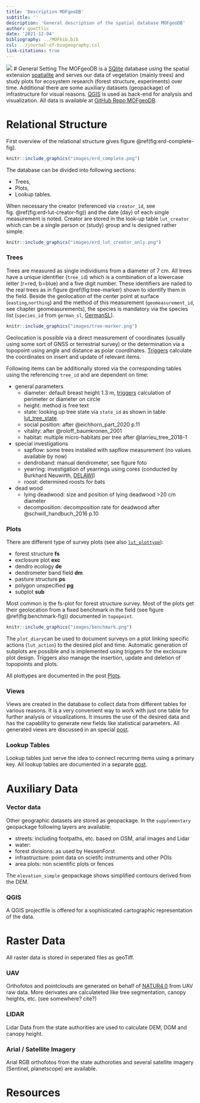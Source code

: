 ```yaml
---
title: 'Description MOFgeoDB'
subtitle: ''
description: 'General description of the spatial database MOFgeoDB'
author: goettlic
date: '2021-12-04'
bibliography: ../MOFbib.bib
csl: ../journal-of-biogeography.csl
link-citations: true
---
```

![](/images/DJI_0071.JPG)
# General Setting
The MOFgeoDB is a [SQlite](https://www.sqlite.org/) database using the spatial extension [spatialite](https://www.gaia-gis.it/fossil/libspatialite) and serves our data of vegetation (mainly trees) and study plots for ecosystem research (forest structure, experiments) over time. Additional there are some auxiliary datasets (geopackage) of infrastructure for visual reasons. [QGIS](https://qgis.org/) is used as back-end for analysis and visualization. All data is available at [GitHub Repo MOFgeoDB](https://github.com/MarburgOpenForest/MOFgeoDB).

# Relational Structure
First overview of the relational structure gives figure \@ref(fig:erd-complete-fig).

```r
knitr::include_graphics("images/erd_complete.png")
```

The database can be divided into following sections:

* Trees,
* Plots,
* Lookup tables.

When necessary the creator (referenced via `creator_id`, see fig. \@ref(fig:erd-lut-creator-fig)) and the date (day) of each single measurement is noted. Creator are stored in the look-up table `lut_creator` which can be a single person or (study) group and is designed rather simple.

```r
knitr::include_graphics("images/erd_lut_creator_only.png")
```

### Trees
Trees are measured as single individiums from a diameter of 7 cm. All trees have a unique identifier (`tree_id`) which is a combination of a lowercase letter (r=red, b=blue) and a five digit number. These identifiers are nailed to the real trees as in figure \@ref(fig:tree-marker) shown to identify them in the field.  Beside the geolocation of the center point at surface (`easting`,`northing`) and the method of this measurement (`geomeasurement_id`, see chapter geomeasurements), the species is mandatory via the species list (`species_id` from `german_sl`, [GermanSL](https://germansl.infinitenature.org/)).

```r
knitr::include_graphics("images/tree-marker.png")
```

Geolocation is possible via a direct measurement of coordinates (usually using some sort of GNSS or terrestrial survey) or the determination via a topopoint using angle and distance as polar coordinates. [Triggers](../2021-12-09-triggers/) calculate the coordinates on insert and update of relevant items.

Following items can be additionally stored via the corresponding tables using the referencing `tree_id` and are dependent on time:

* general parameters
  * diameter: default breast height 1.3 m, [triggers](../2021-12-09-triggers/) calculation of perimeter or diameter on circle
  * height: method is free text
  * state: looking up tree state via `state_id` as shown in table [lut_tree_state](../2021-12-10-lookup-tables/).
  * social position: after @eichhorn_part_2020 p.11
  * vitality: after @roloff_baumkronen_2001
  * habitat: multiple micro-habitats per tree after @larrieu_tree_2018-1
* special investigations
  * sapflow: some trees installed with sapflow measurement (no values available by now)
  * dendroband: manual dendrometer, see figure foto
  * yearring: investigation of yearrings using cores (conducted by Burkhard Neuwirth, [DELAWI](http://www.delawi.de/))
  * roost: determined roosts for bats
* dead wood
  * lying deadwood: size and position of lying deadwood >20 cm diameter
  * decomposition: decomposition rate for deadwood after @schwill_handbuch_2016 p.10
  
### Plots
There are different type of survey plots (see also [`lut_plottype`](../2021-12-10-lookup-tables/)):

* forest structure **fs**
* exclosure plot **exc**
* dendro ecology **de**
* dendrometer band field **dm**
* pasture structure **ps**
* polygon unspecified **pg**
* subplot **sub**

Most common is the fs-plot for forest structure survey. Most of the plots get their geolocation from a fixed benchmark in the field (see figure \@ref(fig:benchmark-fig)) documented in `topopoint`.

```r
knitr::include_graphics("images/benchmark.png")
```

The `plot_diary`can be used to document surveys on a plot linking specific actions (`lut_action`) to the desired plot and time. Automatic generation of subplots are possible and is implemented using triggers for the exclosure plot design. Triggers also manage the insertion, update and deletion of topopoints and plots.

All plottypes are documented in the post [Plots](../2021-12-10-plots/).

### Views
Views are created in the database to collect data from different tables for various reasons. It is a very convenient way to work with just one table for further analysis or visualizations. It insures the use of the desired data and has the capability to generate new fields like statistical parameters. All generated views are discussed in an special [post](../2021-12-10-views/).

### Lookup Tables
Lookup tables just serve the idea to connect recurring items using a primary key. All lookup tables are documented in a separate [post](../2021-12-10-lookup-tables/).

# Auxiliary Data

### Vector data

Other geographic datasets are stored as geopackage. In the `supplementary` geopackage following layers are available:

* streets: including footpaths, etc. based on OSM, arial images and  Lidar
* water: 
* forest divisions: as used by HessenForst
* infrastructure: point data on scietifc instruments and other POIs
* area plots: non scientific plots or fences

The `elevation_simple` geopackage shows simplified contours derived from the DEM.

### QGIS
A QGIS projectfile is offered for a sophisticated cartographic representation of the data.

# Raster Data
All raster data is stored in seperated files as geoTiff.

### UAV
Orthofotos and pointclouds are generated on behalf of  [NATUR4.0](https://github.com/Nature40) from UAV raw data. More derivates are calculateted like tree segmentation, canopy heights, etc. (see somewhere? cite?) 

### LIDAR
Lidar Data from the state authorities are used to calculate DEM, DGM and canopy height.

### Arial / Satellite Imagery
Arial RGB orthofotos from the state authoroties and several satellite imagery (Sentinel, planetscope) are available.

# Resources